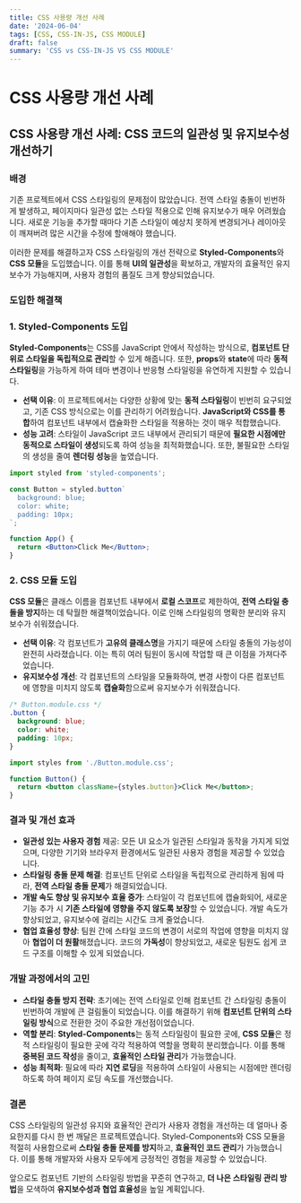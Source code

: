 ```yaml
---
title: CSS 사용량 개선 사례
date: '2024-06-04'
tags: [CSS, CSS-IN-JS, CSS MODULE]
draft: false
summary: 'CSS vs CSS-IN-JS VS CSS MODULE'
---
```


# CSS 사용량 개선 사례

## **CSS 사용량 개선 사례: CSS 코드의 일관성 및 유지보수성 개선하기**

### **배경**

기존 프로젝트에서 CSS 스타일링의 문제점이 많았습니다. 전역 스타일 충돌이 빈번하게 발생하고, 페이지마다 일관성 없는 스타일 적용으로 인해 유지보수가 매우 어려웠습니다. 새로운 기능을 추가할 때마다 기존 스타일이 예상치 못하게 변경되거나 레이아웃이 깨져버려 많은 시간을 수정에 할애해야 했습니다.

이러한 문제를 해결하고자 CSS 스타일링의 개선 전략으로 **Styled-Components**와 **CSS 모듈**을 도입했습니다. 이를 통해 **UI의 일관성**을 확보하고, 개발자의 효율적인 유지보수가 가능해지며, 사용자 경험의 품질도 크게 향상되었습니다.

### **도입한 해결책**

### **1. Styled-Components 도입**

**Styled-Components**는 CSS를 JavaScript 안에서 작성하는 방식으로, **컴포넌트 단위로 스타일을 독립적으로 관리**할 수 있게 해줍니다. 또한, **props**와 **state**에 따라 **동적 스타일링**을 가능하게 하여 테마 변경이나 반응형 스타일링을 유연하게 지원할 수 있습니다.

- **선택 이유**: 이 프로젝트에서는 다양한 상황에 맞는 **동적 스타일링**이 빈번히 요구되었고, 기존 CSS 방식으로는 이를 관리하기 어려웠습니다. **JavaScript와 CSS를 통합**하여 컴포넌트 내부에서 캡슐화한 스타일을 적용하는 것이 매우 적합했습니다.
- **성능 고려**: 스타일이 JavaScript 코드 내부에서 관리되기 때문에 **필요한 시점에만 동적으로 스타일이 생성**되도록 하여 성능을 최적화했습니다. 또한, 불필요한 스타일의 생성을 줄여 **렌더링 성능**을 높였습니다.

```jsx
import styled from 'styled-components';

const Button = styled.button`
  background: blue;
  color: white;
  padding: 10px;
`;

function App() {
  return <Button>Click Me</Button>;
}

```

### **2. CSS 모듈 도입**

**CSS 모듈**은 클래스 이름을 컴포넌트 내부에서 **로컬 스코프**로 제한하여, **전역 스타일 충돌을 방지**하는 데 탁월한 해결책이었습니다. 이로 인해 스타일링의 명확한 분리와 유지보수가 쉬워졌습니다.

- **선택 이유**: 각 컴포넌트가 **고유의 클래스명**을 가지기 때문에 스타일 충돌의 가능성이 완전히 사라졌습니다. 이는 특히 여러 팀원이 동시에 작업할 때 큰 이점을 가져다주었습니다.
- **유지보수성 개선**: 각 컴포넌트의 스타일을 모듈화하여, 변경 사항이 다른 컴포넌트에 영향을 미치지 않도록 **캡슐화**함으로써 유지보수가 쉬워졌습니다.

```css
/* Button.module.css */
.button {
  background: blue;
  color: white;
  padding: 10px;
}

```

```jsx
import styles from './Button.module.css';

function Button() {
  return <button className={styles.button}>Click Me</button>;
}

```

### **결과 및 개선 효과**

- **일관성 있는 사용자 경험** 제공: 모든 UI 요소가 일관된 스타일과 동작을 가지게 되었으며, 다양한 기기와 브라우저 환경에서도 일관된 사용자 경험을 제공할 수 있었습니다.
- **스타일링 충돌 문제 해결**: 컴포넌트 단위로 스타일을 독립적으로 관리하게 됨에 따라, **전역 스타일 충돌 문제**가 해결되었습니다.
- **개발 속도 향상 및 유지보수 효율 증가**: 스타일이 각 컴포넌트에 캡슐화되어, 새로운 기능 추가 시 **기존 스타일에 영향을 주지 않도록 보장**할 수 있었습니다. 개발 속도가 향상되었고, 유지보수에 걸리는 시간도 크게 줄었습니다.
- **협업 효율성 향상**: 팀원 간에 스타일 코드의 변경이 서로의 작업에 영향을 미치지 않아 **협업이 더 원활**해졌습니다. 코드의 **가독성**이 향상되었고, 새로운 팀원도 쉽게 코드 구조를 이해할 수 있게 되었습니다.

### **개발 과정에서의 고민**

- **스타일 충돌 방지 전략**: 초기에는 전역 스타일로 인해 컴포넌트 간 스타일링 충돌이 빈번하여 개발에 큰 걸림돌이 되었습니다. 이를 해결하기 위해 **컴포넌트 단위의 스타일링 방식**으로 전환한 것이 주요한 개선점이었습니다.
- **역할 분리**: **Styled-Components**는 동적 스타일링이 필요한 곳에, **CSS 모듈**은 정적 스타일링이 필요한 곳에 각각 적용하여 역할을 명확히 분리했습니다. 이를 통해 **중복된 코드 작성**을 줄이고, **효율적인 스타일 관리**가 가능했습니다.
- **성능 최적화**: 필요에 따라 **지연 로딩**을 적용하여 스타일이 사용되는 시점에만 렌더링하도록 하여 페이지 로딩 속도를 개선했습니다.

### **결론**

CSS 스타일링의 일관성 유지와 효율적인 관리가 사용자 경험을 개선하는 데 얼마나 중요한지를 다시 한 번 깨달은 프로젝트였습니다. Styled-Components와 CSS 모듈을 적절히 사용함으로써 **스타일 충돌 문제를 방지**하고, **효율적인 코드 관리**가 가능했습니다. 이를 통해 개발자와 사용자 모두에게 긍정적인 경험을 제공할 수 있었습니다.

앞으로도 컴포넌트 기반의 스타일링 방법을 꾸준히 연구하고, **더 나은 스타일링 관리 방법**을 모색하여 **유지보수성과 협업 효율성**을 높일 계획입니다.
